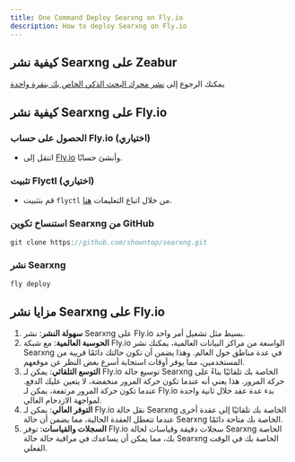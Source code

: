 ```yaml
---
title: One Command Deploy Searxng on Fly.io
description: How to deploy Searxng on Fly.io
---
```


## كيفية نشر Searxng على Zeabur

يمكنك الرجوع إلى [نشر محرك البحث الذكي الخاص بك بنقرة واحدة](/docs/one-click-deploy-ai-search)

## كيفية نشر Searxng على Fly.io

<Steps>

### الحصول على حساب Fly.io (اختياري)

-   انتقل إلى [Fly.io](https://fly.io) وأنشئ حسابًا.

### تثبيت Flyctl (اختياري)

-   قم بتثبيت `flyctl` من خلال اتباع التعليمات [هنا](https://fly.io/docs/flyctl/install/).

### استنساخ تكوين Searxng من GitHub

```js
git clone https://github.com/showntop/searxng.git
```

### نشر Searxng

```js
fly deploy
```

</Steps>

## مزايا نشر Searxng على Fly.io

1. **سهولة النشر**: نشر Searxng على Fly.io بسيط مثل تشغيل أمر واحد.
2. **الحوسبة العالمية**: مع شبكة Fly.io الواسعة من مراكز البيانات العالمية، يمكنك نشر Searxng في عدة مناطق حول العالم. وهذا يضمن أن تكون حالتك دائمًا قريبة من المستخدمين، مما يوفر أوقات استجابة أسرع بغض النظر عن موقعهم.
3. **التوسع التلقائي**: يمكن لـ Fly.io توسيع حالة Searxng الخاصة بك تلقائيًا بناءً على حركة المرور. هذا يعني أنه عندما تكون حركة المرور منخفضة، لا يتعين عليك الدفع. عندما تكون حركة المرور مرتفعة، يمكن لـ Fly.io بدء عدة عقد خلال ثانية واحدة لمواجهة الازدحام العالي.
4. **التوفر العالي**: يمكن لـ Fly.io نقل حالة Searxng الخاصة بك تلقائيًا إلى عقدة أخرى عندما تتعطل العقدة الحالية، مما يضمن أن حالة Searxng الخاصة بك متاحة دائمًا.
5. **السجلات والقياسات**: توفر Fly.io سجلات دقيقة وقياسات لحالة Searxng الخاصة بك، مما يمكن أن يساعدك في مراقبة حالة حالة Searxng الخاصة بك في الوقت الفعلي.
